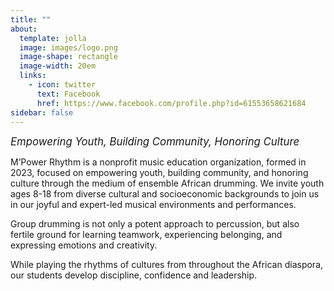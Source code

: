 ```yaml
---
title: ""
about:
  template: jolla
  image: images/logo.png
  image-shape: rectangle
  image-width: 20em
  links:
    - icon: twitter
      text: Facebook
      href: https://www.facebook.com/profile.php?id=61553658621684
sidebar: false
---
```


<em style="font-size: 120%">Empowering Youth, Building Community, Honoring Culture</em>

M’Power Rhythm is a nonprofit music education organization, formed in 2023, focused on empowering youth, building community, and honoring culture through the medium of ensemble African drumming. We invite youth ages 8-18 from diverse cultural and socioeconomic backgrounds to join us in our joyful and expert-led musical environments and performances. 

Group drumming is not only a potent approach to percussion,  but also fertile ground for learning teamwork, experiencing belonging, and expressing emotions and creativity. 

While playing the rhythms of cultures from throughout the African diaspora, our students develop discipline, confidence and leadership.   


